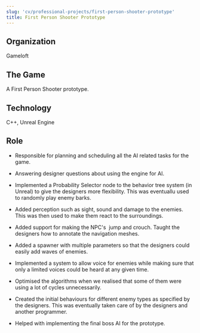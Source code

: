 ```yaml
---
slug: 'cv/professional-projects/first-person-shooter-prototype'
title: First Person Shooter Prototype
---
```


## Organization

Gameloft

## The Game

A First Person Shooter prototype.

## Technology

C++, Unreal Engine

## Role

-   Responsible for planning and scheduling all the AI related tasks for the game.

-   Answering designer questions about using the engine for AI.

-   Implemented a Probability Selector node to the behavior tree system (in Unreal) to give the designers more flexibility. This was eventuallu used to randomly play enemy barks.

-   Added perception such as sight, sound and damage to the enemies. This was then used to make them react to the surroundings.

-   Added support for making the NPC's  jump and crouch. Taught the designers how to annotate the navigation meshes.

-   Added a spawner with multiple parameters so that the designers could easily add waves of enemies.

-   Implemented a system to allow voice for enemies while making sure that only a limited voices could be heard at any given time.

-   Optimised the algorithms when we realised that some of them were using a lot of cycles unnecessarily.

-   Created the initial behaviours for different enemy types as specified by the designers. This was eventually taken care of by the designers and another programmer.

-   Helped with implementing the final boss AI for the prototype.
